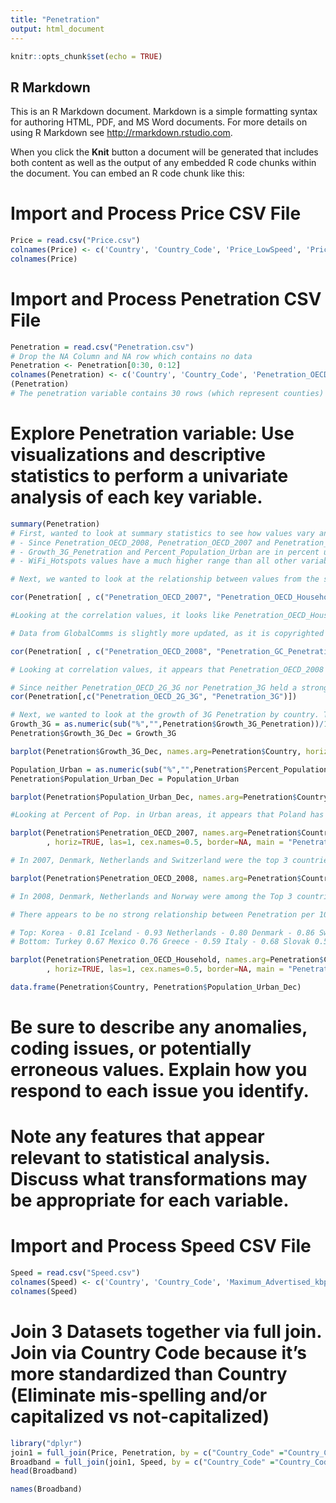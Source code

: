 ```yaml
---
title: "Penetration"
output: html_document
---
```


```r
knitr::opts_chunk$set(echo = TRUE)
```

## R Markdown

This is an R Markdown document. Markdown is a simple formatting syntax for authoring HTML, PDF, and MS Word documents. For more details on using R Markdown see <http://rmarkdown.rstudio.com>.

When you click the **Knit** button a document will be generated that includes both content as well as the output of any embedded R code chunks within the document. You can embed an R code chunk like this:

# Import and Process Price CSV File
```r
Price = read.csv("Price.csv")
colnames(Price) <- c('Country', 'Country_Code', 'Price_LowSpeed', 'Price_MedSpeed', 'Price_HighSpeed', 'Price_VeryHighSpeed')
colnames(Price)
```

# Import and Process Penetration CSV File
```r
Penetration = read.csv("Penetration.csv")
# Drop the NA Column and NA row which contains no data
Penetration <- Penetration[0:30, 0:12]
colnames(Penetration) <- c('Country', 'Country_Code', 'Penetration_OECD_2008', 'Penetration_OECD_2007', 'Penetration_OECD_Household', 'Penetration_OECD_2G_3G', 'Penetration_GC_Penetration', 'Penetration_3G', 'Growth_3G_Penetration', 'WiFi_Hotspots', 'Wifi_Hotspots_Per_100,000', 'Percent_Population_Urban')
(Penetration)
# The penetration variable contains 30 rows (which represent counties) and 12 columns (which represent different penetration variables).

```
# Explore Penetration variable: Use visualizations and descriptive statistics to perform a univariate analysis of each key variable.

```r
summary(Penetration)
# First, wanted to look at summary statistics to see how values vary and whether it makes sense. Notes:
# - Since Penetration_OECD_2008, Penetration_OECD_2007 and Penetration_OECD_Household are based on a per 100 inhabitants or household basis, the distribution for Penetration_OECD_2G_3G is confounding as its values range from a minimum of 62 to a maximum of 151. This is something we will look into.
# - Growth_3G_Penetration and Percent_Population_Urban are in percent units
# - WiFi_Hotspots values have a much higher range than all other variables.
```
```r
# Next, we wanted to look at the relationship between values from the same time period. Since most variable years were unspecified, we assumed OECD data was mainly from 2007. 

cor(Penetration[ , c("Penetration_OECD_2007", "Penetration_OECD_Household", "Penetration_OECD_2G_3G")], use = "complete.obs")

#Looking at the correlation values, it looks like Penetration_OECD_Household and Penetration_OECD_2007 have a a 0.93 correlation, while the two variables have a weak linear relationship with Penetration_OECD_2G_3G variable.
```
```r
# Data from GlobalComms is slightly more updated, as it is copyrighted in 2009, so we’re assuming the data shared is from 2008. We’ll compare Penetration_OECD_2008 with Penetration per 100 GC and 3G penetration per 100. 

cor(Penetration[ , c("Penetration_OECD_2008", "Penetration_GC_Penetration", "Penetration_3G")], use = "complete.obs")

# Looking at correlation values, it appears that Penetration_OECD_2008 and Penetration_GC_Penetration have almost a 1:1 linear relationship, which makes sense since they are measuring the same value, namely the penetration per 100 inhabitants in 2008. 
```
```r
# Since neither Penetration_OECD_2G_3G nor Penetration_3G held a strong linear relationship with other variables, we wanted to see if the two were correlated in any way. However, it appeared there was not a strong correlation between the two variables.
cor(Penetration[,c("Penetration_OECD_2G_3G", "Penetration_3G")])
```

```r
# Next, we wanted to look at the growth of 3G Penetration by country. To do so, we had to convert the percentage values into decimals. 
Growth_3G = as.numeric(sub("%","",Penetration$Growth_3G_Penetration))/100
Penetration$Growth_3G_Dec = Growth_3G
```

```r
barplot(Penetration$Growth_3G_Dec, names.arg=Penetration$Country, horiz=TRUE, las=1, cex.names=0.5, border=NA, main = "Growth of 3G Penetration by Country", xlab = "Percentage in decimals")
```

```r
Population_Urban = as.numeric(sub("%","",Penetration$Percent_Population_Urban))/100
Penetration$Population_Urban_Dec = Population_Urban

barplot(Penetration$Population_Urban_Dec, names.arg=Penetration$Country, horiz=TRUE, las=1, cex.names=0.5, border=NA, main = "% of Pop. in Urban Areas by Country", xlab = "Percentage in decimals")
```

```r
#Looking at Percent of Pop. in Urban areas, it appears that Poland has more than 100% of its population in urban areas, which must be an error. If we disregard this error in entry, Belgium, Iceland and U.K would appear to have the highest % of population in urban areas. Slovak Republic, Portugal and Greece appear to have the lowest % of pop. in urban areas. With this mind, we wondered if percentage of population in urban areas meant higher penetration. 

barplot(Penetration$Penetration_OECD_2007, names.arg=Penetration$Country
        , horiz=TRUE, las=1, cex.names=0.5, border=NA, main = "Penetration per 100 Inhabitants by Country - 2007")

# In 2007, Denmark, Netherlands and Switzerland were the top 3 countries with highest penetration, and Mexico, Turkey and Slovak were the bottom 3. 
```

```r
barplot(Penetration$Penetration_OECD_2008, names.arg=Penetration$Country, horiz=TRUE, las=1, cex.names=0.5, border=NA, main = "Penetration per 100 Inhabitants by Country - 2008")

# In 2008, Denmark, Netherlands and Norway were among the Top 3 countries with highest Penetration. Mexico, Turkey and Poland were the bottom 3.
```

```r
# There appears to be no strong relationship between Penetration per 100 Inhabitants and Percentage of Pop. in Urban areas. Next we looked at Penetration per Household, which measures the subscriptions per 100 households. When looking at this variable, top five countries were Korea, Iceland, Netherlands, Denmark and Sweden, with an average of 89% population in urban areas. The bottom five countries were Turkey, Mexico, Greece, Italy and Slovak, with an average of 65% population in urban areas. 

# Top: Korea - 0.81 Iceland - 0.93 Netherlands - 0.80 Denmark - 0.86 Sweden 0.84
# Bottom: Turkey 0.67 Mexico 0.76 Greece - 0.59 Italy - 0.68 Slovak 0.56

barplot(Penetration$Penetration_OECD_Household, names.arg=Penetration$Country
        , horiz=TRUE, las=1, cex.names=0.5, border=NA, main = "Penetration per 100 Households by Country - 2007")


```

```r
data.frame(Penetration$Country, Penetration$Population_Urban_Dec)
```

# Be sure to describe any anomalies, coding issues, or potentially erroneous values. Explain how you respond to each issue you identify. 

# Note any features that appear relevant to statistical analysis. Discuss what transformations may be appropriate for each variable.
# Import and Process Speed CSV File
```r
Speed = read.csv("Speed.csv")
colnames(Speed) <- c('Country', 'Country_Code', 'Maximum_Advertised_kbps', 'Avg_Advertised_kbps', 'Avg_Actual_kbps', 'Avg_Download_kbps', 'SD_Download_kbps', 'Avg_Upload_kbps', 'SD_Upload_kbps', 'Avg_Latency', 'SD_Latency', 'Median_Download_kbps', 'Median_Upload_kbps', 'Median_Latency', 'X90_Download_kbps', 'X90_Upload_kbps', 'X10_Latency')
colnames(Speed)
```

# Join 3 Datasets together via full join. Join via Country Code because it's more standardized than Country (Eliminate mis-spelling and/or capitalized vs not-capitalized)
```r
library("dplyr")
join1 = full_join(Price, Penetration, by = c("Country_Code" ="Country_Code"))
Broadband = full_join(join1, Speed, by = c("Country_Code" ="Country_Code"))
head(Broadband)
```

 
```r
names(Broadband)
```



